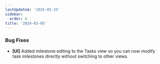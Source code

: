 ```yaml
---
lastUpdated: '2025-05-25'
sidebar:
  order: 6
title: '2024-03-05'
---
```


### Bug Fixes

- **[UI]** Added milestone editing to the Tasks view so you can now modify task milestones directly without switching to other views.